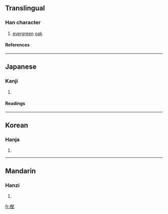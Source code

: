 ==Translingual==
===Han character===
{{Han char|rn=75|rad=木|as=11|sn=15|four=|canj=木尸水土 (DSEG)}}
# [[evergreen]] [[oak]]
====References====
{{Han ref|kx=0551.181|dkj=15485|dj=0939.190|hdz=21276.050|uh=6A2B|ud=27179}}

----
==Japanese==
===Kanji===
{{ja-kanji|grade=|rs=木11}}
# {{defn|Japanese}} 
====Readings====
{{ja-readings|on=|kun=[[かし]] (kashi)}}

----
==Korean==
===Hanja===
{{ko-hanja|hangeul=[[견]]|eumhun=|rv=gyeon|mr=kyŏn|y=kyen}}
# {{defn|Korean}}

----
==Mandarin==
===Hanzi===
{{cmn-hanzi|pin=[[jiān]] (jian1), [[sōng]] (song1)|wg=chien<sup>1</sup>, sung<sup>1</sup>}}
# {{defn|Mandarin}}

[[fr:樫]]